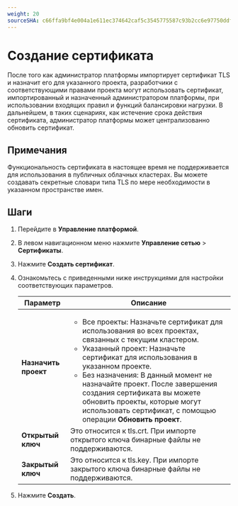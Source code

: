 ```yaml
---
weight: 20
sourceSHA: c66ffa9bf4e004a1e611ec374642caf5c3545775587c93b2cc6e97750ddfea44
---
```


# Создание сертификата

После того как администратор платформы импортирует сертификат TLS и назначит его для указанного проекта, разработчики с соответствующими правами проекта могут использовать сертификат, импортированный и назначенный администратором платформы, при использовании входящих правил и функций балансировки нагрузки. В дальнейшем, в таких сценариях, как истечение срока действия сертификата, администратор платформы может централизованно обновить сертификат.

## Примечания

Функциональность сертификата в настоящее время не поддерживается для использования в публичных облачных кластерах. Вы можете создавать секретные словари типа TLS по мере необходимости в указанном пространстве имен.

## Шаги

1. Перейдите в **Управление платформой**.

2. В левом навигационном меню нажмите **Управление сетью** > **Сертификаты**.

3. Нажмите **Создать сертификат**.

4. Ознакомьтесь с приведенными ниже инструкциями для настройки соответствующих параметров.

   | Параметр          | Описание                                                                                                                                                                                                                                                                                                                                                                                                     |
   | ------------------ | --------------------------------------------------------------------------------------------------------------------------------------------------------------------------------------------------------------------------------------------------------------------------------------------------------------------------------------------------------------------------------------------------------------- |
   | **Назначить проект** | <ul><li>Все проекты: Назначьте сертификат для использования во всех проектах, связанных с текущим кластером.</li><li>Указанный проект: Назначьте сертификат для использования в указанном проекте.</li><li>Без назначения: В данный момент не назначайте проект. После завершения создания сертификата вы можете обновить проекты, которые могут использовать сертификат, с помощью операции **Обновить проект**.</li></ul> |
   | **Открытый ключ**     | Это относится к tls.crt. При импорте открытого ключа бинарные файлы не поддерживаются.                                                                                                                                                                                                                                                                                                                          |
   | **Закрытый ключ**    | Это относится к tls.key. При импорте закрытого ключа бинарные файлы не поддерживаются.                                                                                                                                                                                                                                                                                                                         |

5. Нажмите **Создать**.
